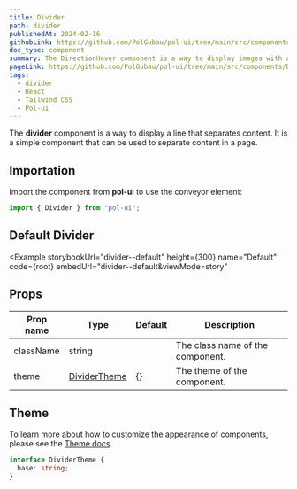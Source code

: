 ```yaml
---
title: Divider
path: divider
publishedAt: 2024-02-16
githubLink: https://github.com/PolGubau/pol-ui/tree/main/src/components/Divider
doc_type: component
summary: The DirectionHover component is a way to display images with a hover effect that shows the direction of the entering mouse.
pageLink: https://github.com/PolGubau/pol-ui/tree/main/src/components/Divider
tags:
  - divider
  - React
  - Tailwind CSS
  - Pol-ui
---
```



The **divider** component is a way to display a line that separates content. It is a simple component that can be used to separate content in a page.

## Importation

Import the component from **pol-ui** to use the conveyor element:

```jsx
import { Divider } from "pol-ui";
```

## Default Divider

<Example
  storybookUrl="divider--default"
  height={300}
  name="Default"
  code={root}
  embedUrl="divider--default&viewMode=story"
>
  <RootCode />
</Example>

## Props

| Prop name | Type                   | Default | Description                      |
| --------- | ---------------------- | ------- | -------------------------------- |
| className | string                 |         | The class name of the component. |
| theme     | [DividerTheme](#theme) | {}      | The theme of the component.      |

## Theme

To learn more about how to customize the appearance of components, please see the [Theme docs](/docs/theme).

```ts
interface DividerTheme {
  base: string;
}
```

